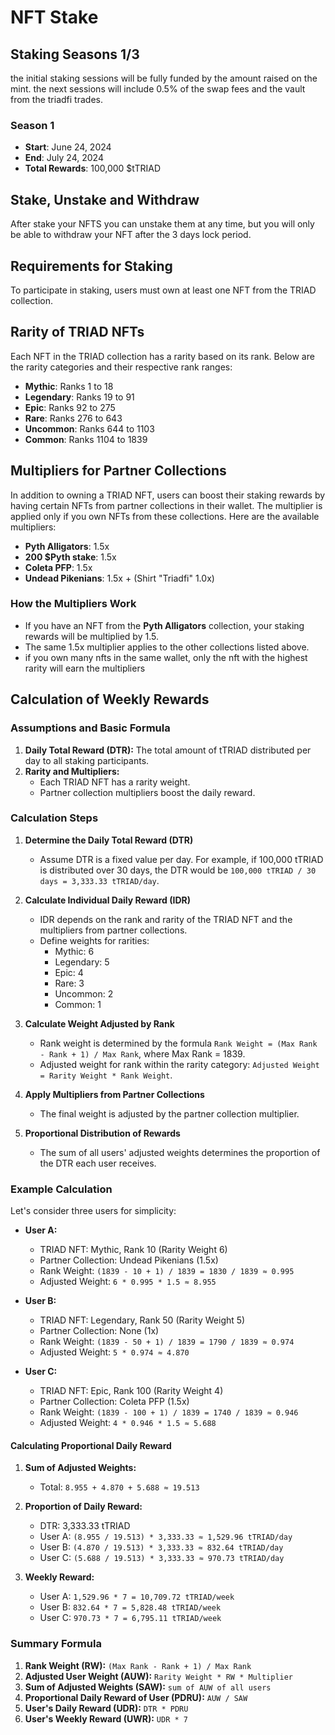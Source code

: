 

<HeroPattern />

# NFT Stake

## Staking Seasons 1/3

the initial staking sessions will be fully funded by the amount raised on the mint. the next sessions will include 0.5% of the swap fees and the vault from the triadfi trades.

### Season 1

- **Start**: June 24, 2024
- **End**: July 24, 2024
- **Total Rewards**: 100,000 $tTRIAD

## Stake, Unstake and Withdraw

After stake your NFTS you can unstake them at any time, but you will only be able to withdraw your NFT after the 3 days lock period.

## Requirements for Staking

To participate in staking, users must own at least one NFT from the TRIAD collection.

## Rarity of TRIAD NFTs

Each NFT in the TRIAD collection has a rarity based on its rank. Below are the rarity categories and their respective rank ranges:

- **Mythic**: Ranks 1 to 18
- **Legendary**: Ranks 19 to 91
- **Epic**: Ranks 92 to 275
- **Rare**: Ranks 276 to 643
- **Uncommon**: Ranks 644 to 1103
- **Common**: Ranks 1104 to 1839

## Multipliers for Partner Collections

In addition to owning a TRIAD NFT, users can boost their staking rewards by having certain NFTs from partner collections in their wallet. The multiplier is applied only if you own NFTs from these collections. Here are the available multipliers:

- **Pyth Alligators**: 1.5x
- **200 $Pyth stake**: 1.5x
- **Coleta PFP**: 1.5x
- **Undead Pikenians**: 1.5x + (Shirt "Triadfi" 1.0x)

### How the Multipliers Work

- If you have an NFT from the **Pyth Alligators** collection, your staking rewards will be multiplied by 1.5.
- The same 1.5x multiplier applies to the other collections listed above.
- if you own many nfts in the same wallet, only the nft with the highest rarity will earn the multipliers

## Calculation of Weekly Rewards

### Assumptions and Basic Formula

1. **Daily Total Reward (DTR):** The total amount of tTRIAD distributed per day to all staking participants.
2. **Rarity and Multipliers:**
   - Each TRIAD NFT has a rarity weight.
   - Partner collection multipliers boost the daily reward.

### Calculation Steps

1. **Determine the Daily Total Reward (DTR)**

   - Assume DTR is a fixed value per day. For example, if 100,000 tTRIAD is distributed over 30 days, the DTR would be `100,000 tTRIAD / 30 days = 3,333.33 tTRIAD/day`.

2. **Calculate Individual Daily Reward (IDR)**

   - IDR depends on the rank and rarity of the TRIAD NFT and the multipliers from partner collections.
   - Define weights for rarities:
     - Mythic: 6
     - Legendary: 5
     - Epic: 4
     - Rare: 3
     - Uncommon: 2
     - Common: 1

3. **Calculate Weight Adjusted by Rank**

   - Rank weight is determined by the formula `Rank Weight = (Max Rank - Rank + 1) / Max Rank`, where Max Rank = 1839.
   - Adjusted weight for rank within the rarity category: `Adjusted Weight = Rarity Weight * Rank Weight`.

4. **Apply Multipliers from Partner Collections**

   - The final weight is adjusted by the partner collection multiplier.

5. **Proportional Distribution of Rewards**
   - The sum of all users' adjusted weights determines the proportion of the DTR each user receives.

### Example Calculation

Let's consider three users for simplicity:

- **User A:**

  - TRIAD NFT: Mythic, Rank 10 (Rarity Weight 6)
  - Partner Collection: Undead Pikenians (1.5x)
  - Rank Weight: `(1839 - 10 + 1) / 1839 = 1830 / 1839 ≈ 0.995`
  - Adjusted Weight: `6 * 0.995 * 1.5 ≈ 8.955`

- **User B:**

  - TRIAD NFT: Legendary, Rank 50 (Rarity Weight 5)
  - Partner Collection: None (1x)
  - Rank Weight: `(1839 - 50 + 1) / 1839 = 1790 / 1839 ≈ 0.974`
  - Adjusted Weight: `5 * 0.974 ≈ 4.870`

- **User C:**
  - TRIAD NFT: Epic, Rank 100 (Rarity Weight 4)
  - Partner Collection: Coleta PFP (1.5x)
  - Rank Weight: `(1839 - 100 + 1) / 1839 = 1740 / 1839 ≈ 0.946`
  - Adjusted Weight: `4 * 0.946 * 1.5 ≈ 5.688`

#### Calculating Proportional Daily Reward

1. **Sum of Adjusted Weights:**

   - Total: `8.955 + 4.870 + 5.688 ≈ 19.513`

2. **Proportion of Daily Reward:**

   - DTR: 3,333.33 tTRIAD
   - User A: `(8.955 / 19.513) * 3,333.33 ≈ 1,529.96 tTRIAD/day`
   - User B: `(4.870 / 19.513) * 3,333.33 ≈ 832.64 tTRIAD/day`
   - User C: `(5.688 / 19.513) * 3,333.33 ≈ 970.73 tTRIAD/day`

3. **Weekly Reward:**
   - User A: `1,529.96 * 7 = 10,709.72 tTRIAD/week`
   - User B: `832.64 * 7 = 5,828.48 tTRIAD/week`
   - User C: `970.73 * 7 = 6,795.11 tTRIAD/week`

### Summary Formula

1. **Rank Weight (RW):** `(Max Rank - Rank + 1) / Max Rank`
2. **Adjusted User Weight (AUW):** `Rarity Weight * RW * Multiplier`
3. **Sum of Adjusted Weights (SAW):** `sum of AUW of all users`
4. **Proportional Daily Reward of User (PDRU):** `AUW / SAW`
5. **User's Daily Reward (UDR):** `DTR * PDRU`
6. **User's Weekly Reward (UWR):** `UDR * 7`
